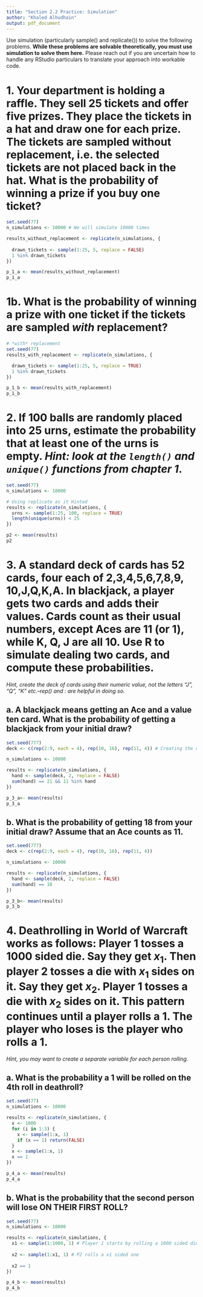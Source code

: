 ---
title: "Section 2.2 Practice: Simulation"
author: "Khaled Alhudhain"
output: pdf_document
---

Use simulation (particularly sample() and replicate()) to solve the following problems. **While these problems are solvable theoretically, you must use simulation to solve them here.** Please reach out if you are uncertain how to handle any RStudio particulars to translate your approach into workable code.

# 1. Your department is holding a raffle. They sell 25 tickets and offer five prizes. They place the tickets in a hat and draw one for each prize. The tickets are sampled without replacement, i.e. the selected tickets are not placed back in the hat. What is the probability of winning a prize if you buy one ticket?


```{r}

set.seed(77)
n_simulations <- 10000 # We will simulate 10000 times

results_without_replacement <- replicate(n_simulations, {
  
  drawn_tickets <- sample(1:25, 5, replace = FALSE)
  1 %in% drawn_tickets
})

p_1_a <- mean(results_without_replacement)
p_1_a
```



# 1b. What is the probability of winning a prize with one ticket if the tickets are sampled *with* replacement?

```{r}
# *with* replacement
set.seed(77)
results_with_replacement <- replicate(n_simulations, {

  drawn_tickets <- sample(1:25, 5, replace = TRUE)
  1 %in% drawn_tickets
})

p_1_b <- mean(results_with_replacement)
p_1_b
```


\newpage
# 2. If 100 balls are randomly placed into 25 urns, estimate the probability that at least one of the urns is empty. _Hint: look at the `length()` and `unique()` functions from chapter 1_.



```{r}
set.seed(77)
n_simulations <- 10000

# Using replicate as it Hinted
results <- replicate(n_simulations, {
  urns <- sample(1:25, 100, replace = TRUE)
  length(unique(urns)) < 25
})

p2 <- mean(results)
p2
```



\newpage
# 3. A standard deck of cards has 52 cards, four each of 2,3,4,5,6,7,8,9, 10,J,Q,K,A. In blackjack, a player gets two cards and adds their values. Cards count as their usual numbers, except Aces are 11 (or 1), while K, Q, J are all 10. Use R to simulate dealing two cards, and compute these probabilities. 

_Hint, create the deck of cards using their numeric value, not the letters "J", "Q", "K" etc.--rep() and : are helpful in doing so._

## a. A **blackjack** means getting an Ace and a value ten card. What is the probability of getting a blackjack from your initial draw?



```{r}
set.seed(777)
deck <- c(rep(2:9, each = 4), rep(10, 16), rep(11, 4)) # Creating the deck

n_simulations <- 10000

results <- replicate(n_simulations, {
  hand <- sample(deck, 2, replace = FALSE)
  sum(hand) == 21 && 11 %in% hand
})

p_3_a<- mean(results)
p_3_a
```



## b. What is the probability of getting 18 from your initial draw? Assume that an Ace counts as 11.


```{r}
set.seed(777)
deck <- c(rep(2:9, each = 4), rep(10, 16), rep(11, 4))

n_simulations <- 10000

results <- replicate(n_simulations, {
  hand <- sample(deck, 2, replace = FALSE)
  sum(hand) == 18
})

p_3_b<- mean(results)
p_3_b
```



\newpage
# 4. Deathrolling in World of Warcraft works as follows: Player 1 tosses a 1000 sided die. Say they get $x_{1}$. Then player 2 tosses a die with $x_{1}$ sides on it. Say they get $x_{2}$. Player 1 tosses a die with $x_{2}$ sides on it. This pattern continues until a player rolls a 1. The player who loses is the player who rolls a 1. 

_Hint, you may want to create a separate variable for each person rolling._

## a. What is the probability a 1 will be rolled on the 4th roll in deathroll? 


```{r}
set.seed(77)
n_simulations <- 10000

results <- replicate(n_simulations, {
  x <- 1000  
  for (i in 1:3) {
    x <- sample(1:x, 1)
    if (x == 1) return(FALSE)  
  }
  x <- sample(1:x, 1) 
  x == 1
})

p_4_a <- mean(results)
p_4_a 
```


## b. What is the probability that the second person will lose ON THEIR FIRST ROLL? 

```{r}
set.seed(77)
n_simulations <- 10000

results <- replicate(n_simulations, {
  x1 <- sample(1:1000, 1) # Player 1 starts by rolling a 1000 sided die
  
  x2 <- sample(1:x1, 1) # P2 rolls a x1 sided one
  
  x2 == 1
})

p_4_b <- mean(results)
p_4_b
```



